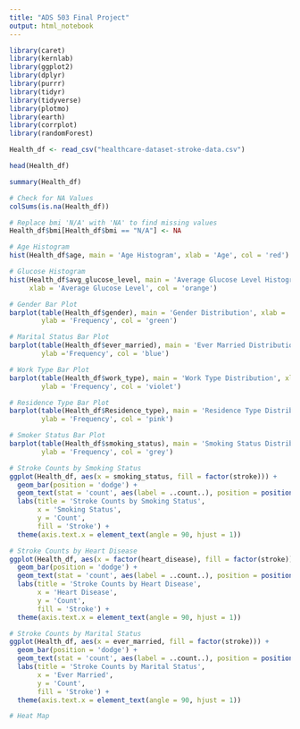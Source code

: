 ```yaml
---
title: "ADS 503 Final Project"
output: html_notebook
---
```


```r
library(caret)
library(kernlab)
library(ggplot2)
library(dplyr)
library(purrr)
library(tidyr)
library(tidyverse)
library(plotmo)
library(earth)
library(corrplot)
library(randomForest)
```

```r
Health_df <- read_csv("healthcare-dataset-stroke-data.csv")
```


```r
head(Health_df)
```

```r
summary(Health_df)
```

```r
# Check for NA Values
colSums(is.na(Health_df))

# Replace bmi 'N/A' with 'NA' to find missing values
Health_df$bmi[Health_df$bmi == "N/A"] <- NA
```

```r
# Age Histogram
hist(Health_df$age, main = 'Age Histogram', xlab = 'Age', col = 'red')

# Glucose Histogram
hist(Health_df$avg_glucose_level, main = 'Average Glucose Level Histogram', 
     xlab = 'Average Glucose Level', col = 'orange')

# Gender Bar Plot
barplot(table(Health_df$gender), main = 'Gender Distribution', xlab = 'Gender',
        ylab = 'Frequency', col = 'green')

# Marital Status Bar Plot
barplot(table(Health_df$ever_married), main = 'Ever Married Distribution', xlab = 'Ever Married', 
        ylab ='Frequency', col = 'blue')

# Work Type Bar Plot
barplot(table(Health_df$work_type), main = 'Work Type Distribution', xlab = 'Work Type',
        ylab = 'Frequency', col = 'violet')

# Residence Type Bar Plot
barplot(table(Health_df$Residence_type), main = 'Residence Type Distribution', xlab = 'Residence Type',
        ylab = 'Frequency', col = 'pink')

# Smoker Status Bar Plot
barplot(table(Health_df$smoking_status), main = 'Smoking Status Distribution', xlab = 'Smoking Status',
        ylab = 'Frequency', col = 'grey')
```

```r
# Stroke Counts by Smoking Status
ggplot(Health_df, aes(x = smoking_status, fill = factor(stroke))) +
  geom_bar(position = 'dodge') +
  geom_text(stat = 'count', aes(label = ..count..), position = position_dodge(width = 0.5), vjust = -0.1) +
  labs(title = 'Stroke Counts by Smoking Status',
       x = 'Smoking Status',
       y = 'Count',
       fill = 'Stroke') +
  theme(axis.text.x = element_text(angle = 90, hjust = 1))

# Stroke Counts by Heart Disease 
ggplot(Health_df, aes(x = factor(heart_disease), fill = factor(stroke))) +
  geom_bar(position = 'dodge') +
  geom_text(stat = 'count', aes(label = ..count..), position = position_dodge(width = 0.5), vjust = -0.1) +
  labs(title = 'Stroke Counts by Heart Disease',
       x = 'Heart Disease',
       y = 'Count',
       fill = 'Stroke') +
  theme(axis.text.x = element_text(angle = 90, hjust = 1))

# Stroke Counts by Marital Status
ggplot(Health_df, aes(x = ever_married, fill = factor(stroke))) +
  geom_bar(position = 'dodge') +
  geom_text(stat = 'count', aes(label = ..count..), position = position_dodge(width = 0.5), vjust = -0.1) +
  labs(title = 'Stroke Counts by Marital Status',
       x = 'Ever Married',
       y = 'Count',
       fill = 'Stroke') +
  theme(axis.text.x = element_text(angle = 90, hjust = 1))
```

```r
# Heat Map
```























